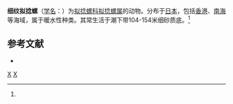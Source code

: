 {{Speciesbox
| taxon = Acteocina oyamai
| binomial_authority = (Kuroda et Habe, 1954)<ref name='id10612'>{{cite web| url =http://www.bioinfo.cn/db05/BjdwSpecies.php?action=view&id=10612| title =细纹拟捻螺| work =《中国动物物种编目数据库》| publisher =中国科学院微生物研究所| author =中国科学院动物研究所| accessdate =2009-04-28| deadurl =yes| archiveurl =https://web.archive.org/web/20160305041647/http://www.bioinfo.cn/db05/BjdwSpecies.php?action=view&id=10612| archivedate =2016-03-05}}</ref>
}}

'''细纹拟捻螺'''（[[学名|学名]]：{{lang|la|''Acteocina oyamai''}}）为[[拟捻螺科|拟捻螺科]][[拟捻螺属|拟捻螺属]]的动物。分布于[[日本|日本]]，包括[[香港|香港]]、[[南海|南海]]等海域，属于暖水性种类。其常生活于潮下带104-154米细砂质底。<ref name='id10612'/>

== 参考文献 ==
{{reflist}}
* {{TaiBNET| zh=滑唇米螺 | id=314625 | binomial=Acteocina oyamai | authority=Kuroda & Habe, 1954 | var= | accessdate=2013-01-24}}

{{taxonbar}}
[[Category:_1954年描述的动物|X]]
[[Category:拟捻螺属|X]]